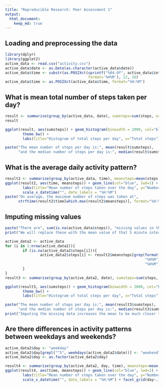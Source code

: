 ```yaml
---
title: "Reproducible Research: Peer Assessment 1"
output: 
  html_document:
    keep_md: true
---
```



## Loading and preprocessing the data
```r
library(dplyr)
library(ggplot2)
active_data <- read.csv("activity.csv")
active_data$date <- as.Date(as.character(active_data$date))
active_data$time <- substr(as.POSIXct(sprintf("%04.0f", active_data$interval), 
                                      format='%H%M'), 12, 16)
active_data$time <- as.POSIXct(active_data$time, format="%H:%M")
```

## What is mean total number of steps taken per day?
```r
result <- summarise(group_by(active_data, date), sumsteps=sum(steps, na.rm=TRUE))
result

ggplot(result, aes(sumsteps)) + geom_histogram(binwidth = 2000, col="black", fill="red") +
        theme_bw() +
        labs(title="Histogram of total steps per day", x="Total steps")

paste("The mean number of steps per day is:", mean(result$sumsteps),
      "and the median number of steps per day is:", median(result$sumsteps))
```

## What is the average daily activity pattern?
```r
result2 <- summarise(group_by(active_data, time), meansteps=mean(steps, na.rm=TRUE))
ggplot(result2, aes(time, meansteps)) + geom_line(col="blue", lwd=1) + theme_bw() +
        labs(title="Mean number of steps taken over the day", y="Number of steps", x="Time") +
        scale_x_datetime("", date_labels = "%H:%M")
paste("On average, the maximum number of steps was taken at",
      strftime(result2$time[which.max(result2$meansteps)], format="%H:%M"))
```

## Imputing missing values
```r
paste("There are", sum(is.na(active_data$steps)), "missing values in the data")
print("We will replace these with the mean value of that 5 minute interval")

active_data2 <- active_data
for (i in 1:nrow(active_data2)){
        if (is.na(active_data2$steps[i])){
                active_data2$steps[i] <- result2$meansteps[grep(format(active_data2$time[i], 
                                                                "%H%M"), format(result2$time,
                                                                "%H%M"))]
        }
}
result3 <- summarise(group_by(active_data2, date), sumsteps=sum(steps, na.rm=TRUE))

ggplot(result3, aes(sumsteps)) + geom_histogram(binwidth = 2000, col="black", fill="red") +
        theme_bw() +
        labs(title="Histogram of total steps per day", x="Total steps")

paste("The mean number of steps per day is:", mean(result3$sumsteps),
      "and the median number of steps per day is:", median(result3$sumsteps))
print("Imputing the missing data increases the mean to be much closer to the median and reshapes the histogram.")
```

## Are there differences in activity patterns between weekdays and weekends?
```r
active_data2$day <- "weekday"
active_data2$day[grepl("^S", weekdays(active_data2$date))] <- "weekend"
active_data2$day <- as.factor(active_data2$day)

result4 <- summarise(group_by(active_data2, day, time), meansteps=mean(steps, na.rm=TRUE))
ggplot(result4, aes(time, meansteps)) + geom_line(col="blue", lwd=1) + theme_bw() +
        labs(title="Mean number of steps taken over the day", y="Number of steps", x="Time") +
        scale_x_datetime("", date_labels = "%H:%M") + facet_grid(day~.)
```